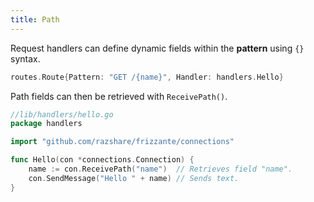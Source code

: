 ```yaml
---
title: Path
---
```



Request handlers can define dynamic fields within the **pattern** using `{}` syntax.


```go
routes.Route{Pattern: "GET /{name}", Handler: handlers.Hello}
```

Path fields can then be retrieved with `ReceivePath()`.

```go
//lib/handlers/hello.go
package handlers

import "github.com/razshare/frizzante/connections"

func Hello(con *connections.Connection) {
    name := con.ReceivePath("name")  // Retrieves field "name".
    con.SendMessage("Hello " + name) // Sends text.
}
```